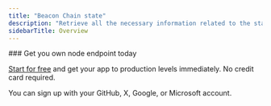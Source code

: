 ---
title: "Beacon Chain state"
description: "Retrieve all the necessary information related to the state of the Beacon Chain (aka the consensus layer):"
sidebarTitle: Overview
---

<CardGroup>
<Card title="Block root by block_id" href="/api-reference/ethereum_beacon_chain_api/state/getBeaconBlockRootByBlockId" icon="angle-right" iconType="solid" horizontal />
<Card title="Get block by block_id" href="/api-reference/ethereum_beacon_chain_api/state/getBeaconBlocksByBlockId" icon="angle-right" iconType="solid" horizontal />
<Card title="Beacon headers by block_id" href="/api-reference/ethereum_beacon_chain_api/state/getBeaconHeadersByBlockId" icon="angle-right" iconType="solid" horizontal />
<Card title="Beacon headers by slot" href="/api-reference/ethereum_beacon_chain_api/state/getBeaconHeadersBySlotAndParentRoot" icon="angle-right" iconType="solid" horizontal />
<Card title="Get sync committees by state and epoch" href="/api-reference/ethereum_beacon_chain_api/state/getSyncCommitteesByStateIdAndEpoch" icon="angle-right" iconType="solid" horizontal />
<Card title="Get committees by state, epoch, index, and slot" href="/api-reference/ethereum_beacon_chain_api/state/getCommitteesByStateIdEpochIndexAndSlot" icon="angle-right" iconType="solid" horizontal />
<Card title="Finality checkpoints for a given state" href="/api-reference/ethereum_beacon_chain_api/state/getFinalityCheckpoints" icon="angle-right" iconType="solid" horizontal />
<Card title="Root of a given state" href="/api-reference/ethereum_beacon_chain_api/state/getStateRoot" icon="angle-right" iconType="solid" horizontal />
</CardGroup>

<Check>
  ### Get you own node endpoint today

  [Start for free](https://console.chainstack.com/) and get your app to production levels immediately. No credit card required.

  You can sign up with your GitHub, X, Google, or Microsoft account.
</Check>
